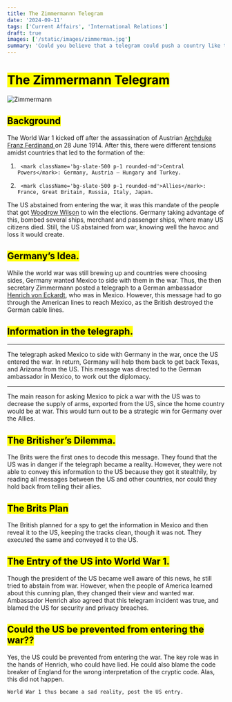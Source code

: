 ```yaml
---
title: The Zimmermannn Telegram
date: '2024-09-11'
tags: ['Current Affairs', 'International Relations']
draft: true
images: ['/static/images/zimmerman.jpg']
summary: 'Could you believe that a telegram could push a country like the US into a war? Not just a war but a world war? Read the case of Zimmermann’s telegraph, which provoked the US to enter World War 1.'
---
```

# <mark className='bg-green-500 p-1 rounded-md'>The Zimmermann Telegram</mark>

![Zimmermann](/static/images/zimmerman.jpg)

## <mark className='bg-blue-500 p-1 rounded-md'>Background</mark>

The World War 1 kicked off after the assassination of Austrian [Archduke Franz Ferdinand ](https://en.wikipedia.org/wiki/Archduke_Franz_Ferdinand_of_Austria) on 28 June 1914. After this, there were different tensions amidst countries that led to the formation of the:

1.  	<mark className='bg-slate-500 p-1 rounded-md'>Central Powers</mark>: Germany, Austria – Hungary and Turkey.
2.  	<mark className='bg-slate-500 p-1 rounded-md'>Allies</mark>: France, Great Britain, Russia, Italy, Japan.

The US abstained from entering the war, it was this mandate of the people that got [Woodrow Wilson](https://en.wikipedia.org/wiki/Woodrow_Wilson) to win the elections. Germany taking advantage of this, bombed several ships, merchant and passenger ships, where many US citizens died. Still, the US abstained from war, knowing well the havoc and loss it would create.


## <mark className='bg-blue-500 p-1 rounded-md'>Germany’s Idea.</mark>

While the world war was still brewing up and countries were choosing sides, Germany wanted Mexico to side with them in the war. Thus, the then secretary Zimmermann posted a telegraph to a German ambassador [Henrich von Eckardt](https://en.wikipedia.org/wiki/Heinrich_von_Eckardt), who was in Mexico. However, this message had to go through the American lines to reach Mexico, as the British destroyed the German cable lines.

## <mark className='bg-blue-500 p-1 rounded-md'>Information in the telegraph.</mark>
---
The telegraph asked Mexico to side with Germany in the war, once the US entered the war. 
In return, Germany will help them back to get back Texas, and Arizona from the US. 
This message was directed to the German ambassador in Mexico, to work out the diplomacy.

---

The main reason for asking Mexico to pick a war with the US was to decrease the supply of arms, exported from the US, 
since the home country would be at war. This would turn out to be a strategic win for Germany over the Allies.

## <mark className='bg-blue-500 p-1 rounded-md'>The Britisher’s Dilemma.</mark>

The Brits were the first ones to decode this message. They found that the US was in danger if the telegraph became a reality. However, they were not able to convey this information to the US because they got it stealthily, by reading all messages between the US and other countries, nor could they hold back from telling their allies.

## <mark className='bg-blue-500 p-1 rounded-md'>The Brits Plan</mark>
The British planned for a spy to get the information in Mexico and then reveal it to the US, keeping the tracks clean, though it was not. They executed the same and conveyed it to the US.

## <mark className='bg-blue-500 p-1 rounded-md'>The Entry of the US into World War 1.</mark>
Though the president of the US became well aware of this news, he still tried to abstain from war. However, when the people of America learned about this cunning plan, they changed their view and wanted war. Ambassador Henrich also agreed that this telegram incident was true, and blamed the US for security and privacy breaches.

 
## <mark className='bg-blue-500 p-1 rounded-md'>Could the US be prevented from entering the war??</mark>
Yes, the US could be prevented from entering the war. The key role was in the hands of Henrich, who could have lied. He could also blame the code breaker of England for the wrong interpretation of the cryptic code. Alas, this did not happen.

`World War 1 thus became a sad reality, post the US entry.`

